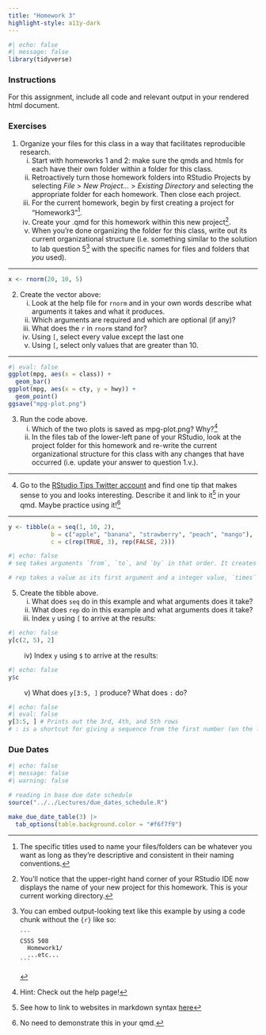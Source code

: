 ```yaml
---
title: "Homework 3"
highlight-style: a11y-dark
---
```


```r
#| echo: false
#| message: false
library(tidyverse)
```

### Instructions
For this assignment, include all code and relevant output in your rendered html document. 

### Exercises

1. Organize your files for this class in a way that facilitates reproducible research. 
    i) Start with homeworks 1 and 2: make sure the qmds and htmls for each have their own folder within a folder for this class.
    ii) Retroactively turn those homework folders into RStudio Projects by selecting *File* > *New Project...* > *Existing Directory* and selecting the appropriate folder for each homework. Then close each project.
    iii) For the current homework, begin by first creating a project for "Homework3"^[The specific titles used to name your files/folders can be whatever you want as long as they're descriptive and consistent in their naming conventions.].
    iv) Create your .qmd for this homework within this new project^[You'll notice that the upper-right hand corner of your RStudio IDE now displays the name of your new project for this homework. This is your current working directory.]. 
    v) When you're done organizing the folder for this class, write out its current organizational structure (i.e. something similar to the solution to lab question 5[^longnote] with the specific names for files and folders that *you* used). 

[^longnote]: You can embed output-looking text like this example by using a code chunk without the `{r}` like so:

    ```` 
    ```
    CSSS 508
      Homework1/
      ...etc...
    ```
    ````

---

```r
x <- rnorm(20, 10, 5)
```

2. Create the vector above:
    i) Look at the help file for `rnorm` and in your own words describe what arguments it takes and what it produces.
    ii) Which arguments are required and which are optional (if any)?
    iii) What does the `r` in `rnorm` stand for? 
    iv) Using `[`, select every value except the last one
    v) Using `[`, select only values that are greater than 10. 

---

```r
#| eval: false
ggplot(mpg, aes(x = class)) +
  geom_bar()
ggplot(mpg, aes(x = cty, y = hwy)) +
  geom_point()
ggsave("mpg-plot.png")
```

3. Run the code above. 
   i) Which of the two plots is saved as mpg-plot.png? Why?^[Hint: Check out the help page!]
   ii) In the files tab of the lower-left pane of your RStudio, look at the project folder for this homework and re-write the current organizational structure for this class with any changes that have occurred (i.e. update your answer to question 1.v.). 

---

4. Go to the [RStudio Tips Twitter account](https://twitter.com/rstudiotips) and find one tip that makes sense to you and looks interesting. Describe it and link to it^[See how to link to websites in markdown syntax [here](https://quarto.org/docs/authoring/markdown-basics.html#links-images)] in your qmd. Maybe practice using it!^[No need to demonstrate this in your qmd.]

---

```r
y <- tibble(a = seq(1, 10, 2), 
            b = c("apple", "banana", "strawberry", "peach", "mango"), 
            c = c(rep(TRUE, 3), rep(FALSE, 2)))
```

```r
#| echo: false
# seq takes arguments `from`, `to`, and `by` in that order. It creates a vector of numeric values starting with the value input `from`, ending with the value input `by`, in increments of the value input `by`. 

# rep takes a value as its first argument and a integer value, `times` as its default second argument. It repeats the first argument by the specified number of times in the second argument. 
```


5. Create the tibble above. 
   i) What does `seq` do in this example and what arguments does it take? 
   ii) What does `rep` do in this example and what arguments does it take?
   iii) Index `y` using `[` to arrive at the results: 
   
```r
#| echo: false
y[c(2, 5), 2]
```
    
<span>&emsp;&emsp;</span> iv) Index `y` using `$` to arrive at the results: 
   
```r
#| echo: false
y$c
```
   
<span>&emsp;&emsp;</span> v) What does `y[3:5, ]` produce? What does `:` do?

```r
#| echo: false
#| eval: false 
y[3:5, ] # Prints out the 3rd, 4th, and 5th rows
# : is a shortcut for giving a sequence from the first number (on the left) to the second number (on the right) in increments of 1 or -1
```


### Due Dates

```r
#| echo: false
#| message: false
#| warning: false

# reading in base due date schedule
source("../../Lectures/due_dates_schedule.R")

make_due_date_table(3) |> 
  tab_options(table.background.color = "#f6f7f9")
```